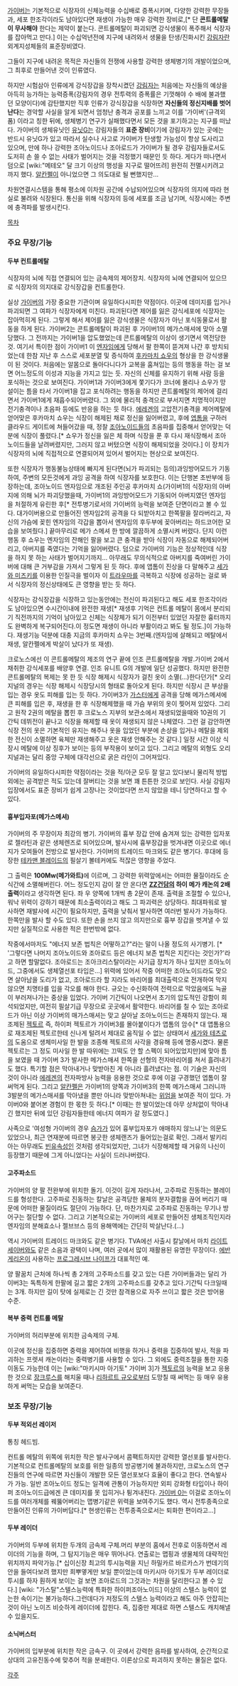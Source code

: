 [[가이버]]는 기본적으로 식장자의 신체능력을 수십배로 증폭시키며, 다양한 강력한 무장들과, 세포 한조각이라도 남아있다면 재생이 가능한 매우 강력한 장비로,[* 단 '''콘트롤메탈이 무사해야''' 한다는 제약이 붙는다. 콘트롤메탈이 파괴되면 강식생물이 폭주해서 식장자를 잡아먹고 만다.] 이는 수십억년전에 지구에 내려와서 생물을 탄생/진화시킨 [[강림자]]란 외계지성체들의 표준장비였다.

그들이 지구에 내려온 목적은 자신들의 전쟁에 사용할 강력한 생체병기의 개발이었으며, 그 최후로 만들어낸 것이 인류였다. 

하지만 시험삼아 인류에게 강식장갑을 장착시켰던 [[강림자]]는 처음에는 자신들의 예상을 아득히 능가하는 능력증폭(강림자의 경우 전투력의 증폭률은 기껏해야 수 배에 불과했던 모양이다)에 감탄했지만 직후 인류가 강식장갑을 식장하면 '''자신들의 정신지배를 벗어난다'''는 경악할 사실을 알게 되면서 엄청난 충격과 공포를 느끼고 이를 '가이버'(규격외품) 이라고 칭한 뒤에, 생체병기 연구가 실패했다면서 모든 것을 포기하고는 지구를 떠났다. 가이버의 생체유닛인 [[유닛G]]는 강림자들의 '''표준 장비'''이기에 강림자가 있는 곳에는 반드시 유닛G가 있고 따라서 실수나 사고로 가이버가 탄생할 가능성이 항상 도사리고 있으며, 만에 하나 강력한 조아노이드나 조아로드가 가이버가 될 경우 강림자들로서도 도저히 손 쓸 수 없는 사태가 벌어지는 것을 걱정했기 때문인 듯 하다. 게다가 떠나면서 덤으로 [wiki:"메테오" 달 크기 이상의 행성을 지구로 떨어뜨려] 완전히 전멸시키려고 까지 했다. [[알칸펠]]이 아니었으면 그 의도대로 될 뻔했지만...

차원연결시스템을 통해 평소에 이차원 공간에 수납되어있으며 식장자의 의지에 따라 현실로 불려와 식장된다. 통신을 위해 식장자의 등에 세포를 조금 남기며, 식장시에는 주변에 충격파를 발생시킨다.

[[목차]]

=== 주요 무장/기능 === 
==== 두부 컨트롤메탈 ==== 
식장자의 뇌에 직접 연결되어 있는 금속제의 제어장치. 식장자의 뇌에 연결되어 있으므로 식장자의 의지대로 강식장갑을 컨트롤한다.

실상 [[가이버]]의 가장 중요한 기관이며 유일하다시피한 약점이다. 이곳에 데미지를 입거나 파괴되면 그 여파가 식장자에게 미친다. 파괴된다면 제어를 잃은 강식세포에 식장자는 잡아먹히게 된다. 그렇게 해서 제어를 잃은 강식생물은 식장자가 아닌 포식동물로서 활동을 하게 된다. 가이버2는 콘트롤메탈이 파괴된 후 가이버1의 메가스매셔에 맞아 소멸당했다. 그 전까지는 가이버1을 압도했었는데 콘트롤메탈의 이상이 생기면서 역전당한 것.
여기서 특이한 점이 가이버1 이 [[엔자임]]에게 당해서 팔 한쪽이 뜯겨져 나간 후 방치되었는데 한참 지난 후 스스로 세포분열 및 증식하여 [[후카마치 쇼우]]의 형상을 한 강식생물이 된 것이다. 처음에는 알몸으로 돌아다니다가 교복을 훔쳐입는 등의 행동을 하는 걸 보면 어느정도의 이성과 지능을 가지고 있는 듯. 자신의 신체를 유지하기 위해 사람 등을 포식하는 것으로 보여진다. 가이버1과 가이버3에게 쫓기다가 코너에 몰리나 쇼우가 망설이는 틈을 타서 가이버1을 잡고 포식하려는 행동을 하지만 콘트롤메탈의 제어에 걸리면서 가이버1에게 재흡수되어버렸다.
그 외에 물리적 충격으로 부서지면 치명적이지만 전기충격이나 초음파 등에도 반응을 하는 듯 하다. [[에레겐]]의 고압전기충격을 제어메탈에 얻어맞은 후카마치 쇼우는 식장이 해제된 채로 정신을 잃어버렸고, 후에 [[엡톰]]을 구하러 클라우드 게이트에 쳐들어갔을 때, 정찰 [[조아노이드]]들의 초음파를 집중해서 얻어맞는 덕분에 식장이 풀렸다.[* 쇼우가 정신을 잃은 체 하며 식장을 푼 후 다시 재식장해서 조아노이드들을 날려버렸지만, 그러지 않고 버텼으면 식장이 해제되었을 것이다.] 이 장치가 식장자의 뇌에 직접적으로 연결되어져 있어서 벌어지는 현상으로 보여진다.

또한 식장자가 행동불능상태에 빠지게 된다면(뇌가 파괴되는 등의)과잉방어모드가 기동하여, 주변의 모든것에게 과잉 공격을 하여 식장자를 보호한다. 
이는 단행본 초반부에 등장하는데, 조아노이드 엔자임으로 개조된 주인공 후카마치 쇼(가이버1의 식장자)의 아버지에 의해 뇌가 파괴당했을때, 가이버1의 과잉방어모드가 기동되어 아버지였던 엔자임을 처절하게 유린한 후[* 전투병기로서의 가이버의 능력을 보여준 단면이라고 볼 수 있다. 대가이버용으로 만들어진 엔자임2의 공격을 다 되받아치고 한쪽팔을 잘라버리고, 자신의 가슴에 꽂힌 엔자임의 각갑을 뽑아서 엔자임의 후두부에 꽂아버리는 하드코어한 모습을 보여줬다.] 끝마무리로 메가 스메셔 한 방에 깔끔하게 소멸시켜 버렸다. 
단지 이런 행동 후 쇼우는 엔자임의 잔해인 팔을 보고 큰 충격을 받아 식장이 자동으로 해제되어버리고, 아버지를 죽였다는 기억을 잃어버렸다. 덤으로 가이버의 기능은 정상적인데 식장을 하지 못 하는 사태가 벌어지기까지... 아무래도 무의식적으로 아버지를 죽여버린 가이버에 대해 큰 거부감을 가져서 그렇게 된 듯 하다. 후에 앱톰이 진상을 다 말해주고 [[세가와 미즈키]]를 이용한 인질극을 벌이자 이 [[트라우마]]를 극복하고 식장에 성공하는 걸로 봐서 식장자의 정신상태에도 큰 영향을 받는 듯 하다.

식장자는 강식장갑을 식장하고 있는동안에는 전신이 파괴된다고 해도 세포 한조각이라도 남아있으면 수시간이내에 완전한 재생[* 재생후 기억은 컨트롤 메탈이 몸에서 분리되기 직전까지의 기억이 남아있고 신체는 식장체가 되기 이전부터 있었던 자잘한 흉터까지도 완벽하게 복구되어진다.이 정도면 재생이 아니라 부활이라고 봐도 될 정도.]이 가능하다. 재생기능 덕분에 대충 지금의 후카마치 쇼우는 3번째.(엔자임에 살해되고 메탈에서 재생, 알칸펠에게 박살이 났다가 또 재생).

크로노스에선 이 콘트롤메탈의 제조의 연구 끝에 인조 콘트롤메탈을 개발.가이버 2에서 채취한 강식세포를 배양후 연결. 인조 유니트 G의 개발에 일단 성공했다. 하지만 완전한 콘트롤메탈의 복제는 못 한 듯 식장 해제시 식장자가 걸친 옷이 소멸(...)한다던가[* 오리지널의 경우는 식장 해제시 식장당시의 형태로 돌아오게 된다. 하지만 식장시 큰 부상을 입는 경우 옷도 피해를 입는 듯 하다. 가이버3가 [[가스터]]에게 공격을 당해 메가스메셔에 큰 피해를 입은 후, 재생을 한 후 식장해제했을 때 가슴 부위의 옷이 찢어져 있었다. 그리고 원작 2권의 메탈을 뽑힌 후 크로노스 지부의 보관소에서 재생되었을때와 10권의 기간틱 데뷔전이 끝나고 식장을 해제할 때 옷이 재생되지 않은 나체였다. 그런 걸 감안하면 식장 전의 옷은 기본적인 유지는 해주나 옷을 입었던 부분에 손상을 입거나 메탈을 제외한 전신이 소멸하면 육체만 재생해주고 옷은 재생 안해주는 것 같다.] 일정 시간 이상 식장시 메탈에 이상 징후가 보이는 등의 부작용이 보이고 있다. 그리고 메탈의 외형도 오리지널과는 달리 중앙 구체에 대각선으로 굵은 라인이 그어져있다.

가이버의 유일하다시피한 약점이라는 것을 적/아군 모두 잘 알고 있다보니 물리적 방법 외에는 공격받은 적도 있는데 잘버티는 것을 보면 꽤 튼튼한 것으로 보인다. 사실 강림자입장에서도 표준 장비가 쉽게 고장나는 것이었다면 쓰지 않았을 테니 당연하다고 할 수 있다.


==== 흉부입자포(메가스메셔) ==== 
가이버의 주 무장이자 최강의 병기. 가이버의 흉부 장갑 안에 숨겨져 있는 강력한 입자포로 젤라틴과 같은 생체렌즈로 되어있으며, 발사시에 흉부장갑을 벗겨내면 이곳으로 에너지가 모여들어 전방으로 발사한다. 가이버의 트레이드 마크와도 같은 병기다. 후대에 등장한 [[테카맨 블레이드]]의 필살기 볼테커에도 적잖은 영향을 주었다.

그 출력은 '''100Mw(메가와트)'''에 이르며, 그 강력한 위력앞에서는 어떠한 물질이라도 순식간에 소멸해버린다. 어느 정도인지 감이 잘 안 온다면 '''[[ZZ건담]]의 하이 메가 캐논의 2배 출력'''이라고 생각하면 된다. 좌 우 양쪽에 1개씩 총 2문이 존재. 출력을 조절할 수 있으나, 워낙 위력이 강하기 때문에 최소출력이라고 해도 그 파괴력은 상당하다. 최대파워로 발사하면 재발사에 시간이 필요하지만, 출력을 낮춰서 발사하면 여러번 발사가 가능하다. 한쪽만을 발사 할 수도 있다. 또한 손을 쓰지 않고 의지만으로 흉부 장갑을 벗겨낼 수 있지만 실질적으로 사용한 적은 한번밖에 없다.

작중에서마저도 "에너지 보존 법칙은 어떻하고?"라는 말이 나올 정도의 사기병기. [* '그렇다면 나머지 조아노이드와 조아로드 등은 에너지 보존 법칙은 지킨다는 것인가?'라고 하면 할말없다. 조아로드는 조아크리스탈이라는 사기급 장치가 하나 있지만 조아노이드, 그중에서도 생체열선포 타입은...] 위력에 있어서 작중 어떠한 조아노이드라도 맞으면 살아남을 도리가 없고, 조아로드라 할 지라도 바리어를 최대출력으로 전개하여 막지 않으면 치명타를 입을 각오를 해야 한다. 규오는 수신화하여 전력으로 막았음에도 늑골이 부러져나가는 중상을 입었다. 가이버 기간틱이 나오면서 초기의 압도적인 강함이 희석되었지만, 여전히 필살기급 무장으로 곳곳에서 활약한다. 바리어를 칠 수 있는 조아로드가 아닌 이상 가이버의 매가스매셔는 맞고 살아날 조아노이드는 존재하지 않는다.
재조제된 [[젝토르]] 즉, 하이퍼 젝토르가 가이버3를 몰아붙이다가 앱톰의 암수[* 대 앱톰용으로 재조제된 젝토르한테 신나게 털려서 제대로 움직일 수 없는 상태여서 [[세가와 테츠로]]의 도움으로 생체미사일 한 발을 조종해 젝토르의 사각을 경유해 등에 명중시켰다. 물론 젝토르는 그 정도 미사일 한 발 따위에는 끄떡도 안 할 스펙이 되어있었지만]에 맞아 틈을 보였을 때 가이버 3가 발사한 메가스매셔 한쪽을 선형의 전자바리어를 쳐서 흘려내기도 했다. 특기할 점은 막아내거나 맞받아친 게 아니라 흘려냈다는 점. 이 기술은 자신의 것이 아니라 [[에레겐]]의 전자파방사 능력을 응용한 것으로 후에 이걸 구경했던 엡톰이 잘 써먹게 된다.
그리고 [[알칸펠]]은 가이버1의 양쪽과 가이버3의 한쪽 메가스매셔 그러니까 3발분의 메가스매셔를 막아냈을 뿐만 아니라 맞받아쳐내는 [[위엄]]을 보여준 적이 있다. 가이버0와 붙어본 경험이 한 몫한 듯 하다.[* 이때는 한 발이었는데 아무 상처없이 막아내긴 했지만 뒤에 있던 강림자들한테 에너지 여파가 갈 정도였다.]

사족으로 '여성형 가이버의 경우 [[슴가]]가 있어 흉부입자포가 애매하지 않느냐'는 의문도 있었으나, 최근 연재분에 따르면 봉긋한 생체랜즈가 들어있는걸로 확인. 그래서 발키리아는 아무래도 [[빈유]]속성인 것처럼 생각되었지만, 그녀가 식장해제할 때 거유의 나신이 등장했기 때문에 그게 아니었다는 사실이 드러나버렸다.

==== 고주파소드 ==== 
가이버의 양 팔 전완부에 위치한 돌기. 이것이 길게 자라나서, 고주파로 진동하는 블레이드를 형성한다. 고주파로 진동하는 칼날은 공격당한 물체의 분자결합을 끊어 버리기 때문에 어떠한 물질이라도 절단이 가능하다. 단, 마찬가지로 고주파로 진동하는 무기나 방어구는 절단할 수 없다. 그리고 기본적으로는 가이버의 세포로 만들어진 생체조직인지라 엔자임의 분해효소나 젤브브스 등의 용해액에는 간단히 박살난다.(...)

역시 가이버의 트레이드 마크와도 같은 병기다. TVA에선 사출시 칼날에서 마치 [[라이트세이버]]와도 같은 소음과 광택이 나며, 여러 곳에서 많이 재활용된 유명한 무장이다. [[에반게리온]]이 사용하는 [[프로그레시브 나이프]]가 대표적인 예.

양 팔꿈치 근처에 하나씩 총 2개의 고주파소드를 갖고 있는 다른 가이버들과는 달리 가이버3는 독특하게 한팔에 길고 짧은 2개의 고주파소드를 갖추고 있다.기간틱 다크일때는 3개. 하지만 길이 탓에 실제로는 긴 것만 참격용으로 자주 쓰이고 짧은 것은 방어용 수준.

==== 복부 중력 컨트롤 메탈 ==== 
가이버의 허리부분에 위치한 금속제의 구체.

이곳에 정신을 집중하면 중력을 제어하여 비행을 하거나 중력을 집중하여 발사, 적을 파괴하는 프렛셔 캐논이라는 중력병기를 사용할 수 있다.
그 외에도 중력조절을 통한 지중이동도 가능한데 이는 [wiki:"마키시마 아기토" 가이버 3]가 [[젝토르]]의 능력을 보고 응용한 것으로 [[장크루스]]를 해치울 때나 [[리하르트 규오]]로부터 도망칠 때 써먹는 등 매우 유용하게 써먹는 모습을 보여준다.

=== 보조 무장/기능 ===
==== 두부 적외선 레이저 ==== 
통칭 헤드빔.

컨트롤 메탈의 위쪽에 위치한 작은 발사구에서 콤팩트하지만 강력한 열선포를 발사한다. 기본적으로 컨트롤메탈의 보호를 위한 일종의 방공병기에 불과하지만, 크로노스의 연구진들의 연구에 따르면 자신들이 개발한 모든 열선포보다 효율이 좋다고 한다. 연속발사가 가능. 일반 조아노이드 정도는 일격에 관통이 가능하지만 외피 강화형 타입이나 하이퍼 조아노이드급에겐 큰 데미지를 못 입히거나 튕겨내진다.
[[가이버 0]]는 이걸로 조아노이드를 여러개체를 꿰뚫어버리는 맵병기같은 위력을 보여주기도 했다. 역시 전투종족으로 만들어진 인류의 가이버답다.[* 현생인류는 전투종족으로서는 퇴화한 편이라고...]

==== 두부 레이더 ==== 
가이버의 두부에 위치한 두개의 금속제 구체.머리 부분의 홈에서 전후로 이동하면서 레이더의 기능을 하며, 그 탐지기능은 매우 뛰어나다. 연출로는 맵핑과 생물체의 대략적인 위치까지 파악가능.[* 십이신장 최고의 투시능력을 지닌 하밀카르 바르카스가 번데기의 안을 들여다보려 했지만 희뿌옇게만 보일 뿐이었는데 마키시마 아기토가 두부 레이더로 투시를 하자 훤하게 보이는 걸 보면 조아로드의 그것과는 차원을 달리한다고 볼 수 있다.]
[wiki: "가스탈"스텔스능력에 특화한 하이퍼조아노이드] 이상의 스텔스 능력이 없는한 속이기는 불가능하다.그런데다가 저정도의 스텔스 능력이라고 해도 아주 안잡히는 것이 아닌 노이즈 비슷하게 레이더에 잡힌다. 즉, 집중만 제대로 하면 스텔스도 캐치해낼수 있을지도. 

==== 소닉버스터 ==== 
가이버의 입부분에 위치한 작은 금속구. 이 곳에서 강력한 음파를 발사하여, 순간적으로 상대의 고유진동수에 맞추어 적을 분쇄한다. 이론상으로 파괴하지 못하는 물질은 없다.

[[각주]]

